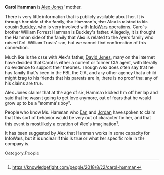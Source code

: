 '''Carol Hamman''' is [[Alex Jones]]' mother.

There is very little information that is publicly available about her. It is through her side of the family, the Hamman's, that Alex is related to his cousin [[Buckley Hamman|Buckley]], who is very involved with [[InfoWars]] operations. Carol's brother William Forrest Hamman is Buckley's father. Allegedly, it is thought the Hamman side of the family that Alex is related to the Ayers family who raised Col. William Travis' son, but we cannot find confirmation of this connection.

Much like is the case with Alex's father, [[David Jones]], many on the internet have decided that Carol is either a current or former CIA agent, with literally no evidence to support their theories. Though Alex does often say that he has family that's been in the FBI, the CIA, and any other agency that a child might brag to his friends that his parents are in, there is no proof that any of his claims are true.

Alex Jones claims that at the age of six, Hamman kicked him off her lap and said that he wasn't going to get love anymore, out of fears that he would grow up to be a "momma's boy". 

People who know Ms. Hamman who [[Dan Friesen|Dan]] and [[Jordan Holmes|Jordan]] have spoken to claim that this sort of behavior would be very out of character for her, and that this event is most likely a creation of Alex's imagination<ref>https://knowledgefight.com/people/2018/8/22/carol-hamman</ref>.

It has been suggested by Alex that Hamman works in some capacity for InfoWars, but it is unclear if this is true or what her specific role in the company is.
[[Category:People]]